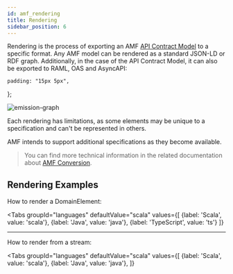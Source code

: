 ```yaml
---
id: amf_rendering
title: Rendering
sidebar_position: 6
---
```


Rendering is the process of exporting an AMF [API Contract Model](/docs/amf/using-amf/amf_model) to a specific format.
Any AMF model can be rendered as a standard JSON-LD or RDF graph. Additionally, in the case of the API Contract Model,
it can also be exported to RAML, OAS and AsyncAPI:

    padding: "15px 5px",
};

<div className="container">
<div className='row'>
<div style={myStyle} className='col col--6'>

![emission-graph](../../assets/images/amf/emision-graph.png)

</div>
<div style={myStyle} className='col col--6'>

Each rendering has limitations, as some elements may be unique to a specification and can't be represented in others.

AMF intends to support additional specifications as they become available.

>You can find more technical information in the related documentation about [AMF Conversion](/docs/related-docs/amf_conversion).

</div>
</div>
</div>

## Rendering Examples
How to render a DomainElement:


<Tabs
    groupId="languages"
    defaultValue="scala"
    values={[
        {label: 'Scala', value: 'scala'},
        {label: 'Java', value: 'java'},
        {label: 'TypeScript', value: 'ts'}
    ]}
>

<TabItem value="scala">
    <CodeGetter
        language='scala'
        example='RenderDomainElementTest.scala'
    />
</TabItem>
<TabItem value="java">
    <CodeGetter
        language='java'
        example='RenderDomainElementTest.java'
    />
</TabItem>
<TabItem value="ts">
    <CodeGetter
        language='ts'
        example='render.element.spec.ts'
    />
</TabItem>
</Tabs>

---

How to render from a stream:

<Tabs
    groupId="languages"
    defaultValue="scala"
    values={[
        {label: 'Scala', value: 'scala'},
        {label: 'Java', value: 'java'},
    ]}
>

<TabItem value="scala">
    <CodeGetter
        language='scala'
        example='StreamedRenderTest.scala'
    />
</TabItem>
<TabItem value="java">
    <CodeGetter
        language='java'
        example='StreamedRenderTest.java'
    />
</TabItem>
</Tabs>

